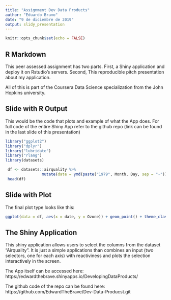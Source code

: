 ```yaml
---
title: "Assignment Dev Data Products"
author: "Eduardo Bravo"
date: "9 de diciembre de 2019"
output: slidy_presentation
---
```


```r
knitr::opts_chunk$set(echo = FALSE)
```

## R Markdown

This peer assessed assignment has two parts. First, a Shiny application and deploy it on Rstudio's servers. Second, This reproducible pitch presentation about my application.

All of this is part of the Coursera Data Science specialization from the John Hopkins university. 


## Slide with R Output

This would be the code that plots and example of what the App does. For full code of the entire Shiny App refer to the github repo (link can be found in the last slide of this presentation)

```r
library("ggplot2")
library("dplyr")
library("lubridate")
library("rlang")
library(datasets)

 df <- datasets::airquality %>%
                mutate(date = ymd(paste("1979", Month, Day, sep = "-")))
 head(df)
```

## Slide with Plot
The final plot type looks like this:

```r
ggplot(data = df, aes(x = date, y = Ozone)) + geom_point() + theme_classic()
```


## The Shiny Application

This shiny application allows users to select the columns from the dataset "Airquality". It is just a simple applications than combines an input (two selectors, one for each axis) with reactiviness and plots the selection interactively in the screen. 

The App itself can be accessed here: https://edwardthebrave.shinyapps.io/DevelopingDataProducts/

The github code of the repo can be found here: https://github.com/EdwardTheBrave/Dev-Data-Producst.git

